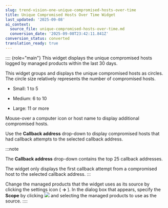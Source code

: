 ```yaml
---
slug: trend-vision-one-unique-compromised-hosts-over-time
title: Unique Compromised Hosts Over Time Widget
last_updated: '2025-09-08'
ai_context:
  source_file: unique-compromised-hosts-over-time.md
  conversion_date: '2025-09-08T23:42:11.841Z'
conversion_status: converted
translation_ready: true
---
```


:::: {role="main"}
This widget displays the unique compromised hosts logged by managed products within the last 30 days.

This widget groups and displays the unique compromised hosts as circles. The circle size relatively represents the number of compromised hosts.

- Small: 1 to 5

- Medium: 6 to 10

- Large: 11 or more

Mouse-over a computer icon or host name to display additional compromised hosts.

Use the **Callback address** drop-down to display compromised hosts that had callback attempts to the selected callback address.

:::note

The **Callback address** drop-down contains the top 25 callback addresses.

The widget only displays the first callback attempt from a compromised host to the selected callback address.
:::

Change the managed products that the widget uses as its source by clicking the settings icon ( **→** ). In the dialog box that appears, specify the **Scope** by clicking ![](/images/w_scope=GUID-D4EAF8B9-EAFF-46C3-94FC-CA65467035B5=1=en-us=Low.webp) and selecting the managed products to use as the source.
::::
